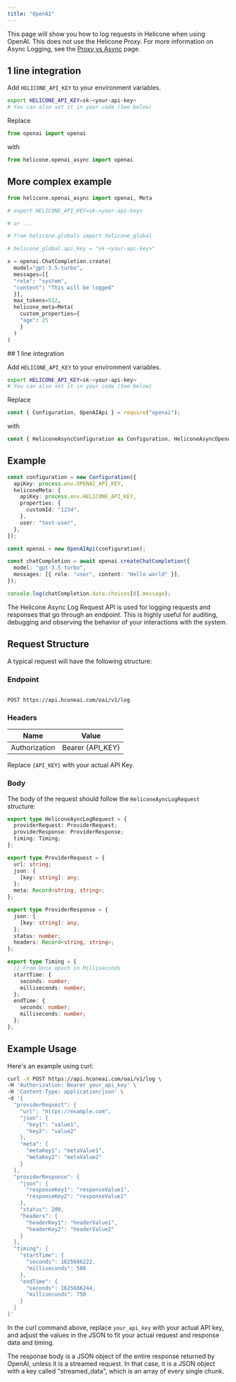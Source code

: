 ```yaml
---
title: "OpenAI"
---
```


This page will show you how to log requests in Helicone when using OpenAI. This does not use the Helicone Proxy.
For more information on Async Logging, see the [Proxy vs Async](/getting-started/proxy-vs-asyn) page.

<Tabs>
  <Tab title="Python">

## 1 line integration

Add `HELICONE_API_KEY` to your environment variables.

```bash
export HELICONE_API_KEY=sk-<your-api-key>
# You can also set it in your code (See below)
```

Replace

```python
from openai import openai
```

with

```python
from helicone.openai_async import openai
```

## More complex example

```python
from helicone.openai_async import openai, Meta

# export HELICONE_API_KEY=sk-<your-api-key>

# or ...

# from helicone.globals import helicone_global

# helicone_global.api_key = "sk-<your-api-key>"

x = openai.ChatCompletion.create(
  model="gpt-3.5-turbo",
  messages=[{
  "role": "system",
  "content": "This will be logged"
  }],
  max_tokens=512,
  helicone_meta=Meta(
    custom_properties={
    "age": 25
    }
  )
)

```

  </Tab>
  <Tab title="NodeJS">
## 1 line integration

Add `HELICONE_API_KEY` to your environment variables.

```bash
export HELICONE_API_KEY=sk-<your-api-key>
# You can also set it in your code (See below)
```

Replace

```typescript
const { Configuration, OpenAIApi } = require("openai");
```

with

```typescript
const { HeliconeAsyncConfiguration as Configuration, HeliconeAsyncOpenAIApi as OpenAIApi } = require("helicone");
```

## Example

```typescript
const configuration = new Configuration({
  apiKey: process.env.OPENAI_API_KEY,
  heliconeMeta: {
    apiKey: process.env.HELICONE_API_KEY,
    properties: {
      customId: "1234",
    },
    user: "test-user",
  },
});

const openai = new OpenAIApi(configuration);

const chatCompletion = await openai.createChatCompletion({
  model: "gpt-3.5-turbo",
  messages: [{ role: "user", content: "Hello world" }],
});

console.log(chatCompletion.data.choices[0].message);
```

  </Tab>
  <Tab title="Raw">
  The Helicone Async Log Request API is used for logging requests and responses that
go through an endpoint. This is highly useful for auditing, debugging and observing
the behavior of your interactions with the system.

## Request Structure

A typical request will have the following structure:

### Endpoint

```

POST https://api.hconeai.com/oai/v1/log

```

### Headers

| Name          | Value            |
| ------------- | ---------------- |
| Authorization | Bearer {API_KEY} |

Replace `{API_KEY}` with your actual API Key.

### Body

The body of the request should follow the `HeliconeAyncLogRequest` structure:

```ts
export type HeliconeAyncLogRequest = {
  providerRequest: ProviderRequest;
  providerResponse: ProviderResponse;
  timing: Timing;
};

export type ProviderRequest = {
  url: string;
  json: {
    [key: string]: any;
  };
  meta: Record<string, string>;
};

export type ProviderResponse = {
  json: {
    [key: string]: any;
  };
  status: number;
  headers: Record<string, string>;
};

export type Timing = {
  // From Unix epoch in Milliseconds
  startTime: {
    seconds: number;
    milliseconds: number;
  };
  endTime: {
    seconds: number;
    milliseconds: number;
  };
};
```

## Example Usage

Here's an example using curl:

```sh
curl -X POST https://api.hconeai.com/oai/v1/log \
-H 'Authorization: Bearer your_api_key' \
-H 'Content-Type: application/json' \
-d '{
  "providerRequest": {
    "url": "https://example.com",
    "json": {
      "key1": "value1",
      "key2": "value2"
    },
    "meta": {
      "metaKey1": "metaValue1",
      "metaKey2": "metaValue2"
    }
  },
  "providerResponse": {
    "json": {
      "responseKey1": "responseValue1",
      "responseKey2": "responseValue2"
    },
    "status": 200,
    "headers": {
      "headerKey1": "headerValue1",
      "headerKey2": "headerValue2"
    }
  },
  "timing": {
    "startTime": {
      "seconds": 1625686222,
      "milliseconds": 500
    },
    "endTime": {
      "seconds": 1625686244,
      "milliseconds": 750
    }
  }
}'
```

In the curl command above, replace `your_api_key` with your actual API key, and adjust the values in the JSON to fit your actual request and response data and timing.

The response body is a JSON object of the entire response returned by OpenAI, unless it is a streamed request. In that case, it is a JSON object with a key called "streamed_data", which is an array of every single chunk.

</Tab>
</Tabs>
